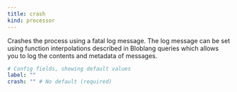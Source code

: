 ```yaml
---
title: crash
kind: processor
---
```


Crashes the process using a fatal log message. The log message can be set using function interpolations described in  Bloblang queries which allows you to log the contents and metadata of messages.

```yml
# Config fields, showing default values
label: ""
crash: "" # No default (required)
```


